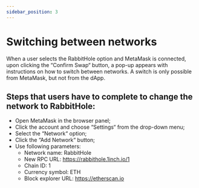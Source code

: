 ```yaml
---
sidebar_position: 3
---
```


# Switching between networks

When a user selects the RabbitHole option and MetaMask is connected, upon clicking the “Confirm Swap“ button, a pop-up appears with instructions on how to switch between networks. A switch is only possible from MetaMask, but not from the dApp.

## Steps that users have to complete to change the network to RabbitHole:

* Open MetaMask in the browser panel;
* Click the account and choose “Settings“ from the drop-down menu;
* Select the “Network“ option;
* Click the “Add Network“ button;
* Use following parameters:
    + Network name: RabbitHole
    + New RPC URL: https://rabbithole.1inch.io/1
    + Chain ID: 1
    + Currency symbol: ETH
    + Block explorer URL: https://etherscan.io
